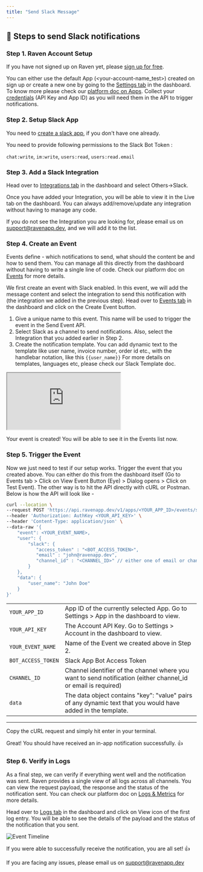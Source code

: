 ```yaml
---
title: "Send Slack Message"
---
```


## 💬 Steps to send Slack notifications

### Step 1. Raven Account Setup

If you have not signed up on Raven yet, please
[sign up for free](https://console.ravenapp.dev/get-started).

You can either use the default App (\<your-account-name_test\>) created on sign up
or create a new one by going to the
[Settings tab](https://console.ravenapp.dev/get-started) in the dashboard. To
know more please check our [platform doc on Apps](/platform/apps/apps). Collect
your [credentials](/introduction#credentials) (API Key and App ID) as you will
need them in the API to trigger notifications.

### Step 2. Setup Slack App

You need to
[create a slack app](https://slack.com/intl/en-in/help/articles/115005265703-Create-a-bot-for-your-workspace),
if you don't have one already.

You need to provide following permissions to the Slack Bot Token :

`chat:write`, `im:write`, `users:read`, `users:read.email`

### Step 3. Add a Slack Integration

Head over to [Integrations tab](https://console.ravenapp.dev/get-started) in the
dashboard and select Others->Slack.

Once you have added your Integration, you will be able to view it in the Live
tab on the dashboard. You can always add/remove/update any integration without
having to manage any code.

If you do not see the Integration you are looking for, please email us on
support@ravenapp.dev, and we will add it to the list.

### Step 4. Create an Event

Events define - which notifications to send, what should the content be and how
to send them. You can manage all this directly from the dashboard without having
to write a single line of code. Check our platform doc on
[Events](/platform/events/events) for more details.

We first create an event with Slack enabled. In this event, we will add the
message content and select the integration to send this notification with (the
integration we added in the previous step). Head over to
[Events tab](https://console.ravenapp.dev/get-started) in the dashboard and
click on the Create Event button.

1. Give a unique name to this event. This name will be used to trigger the event
   in the Send Event API.
2. Select Slack as a channel to send notifications. Also, select the Integration
   that you added earlier in Step 2.
3. Create the notification template. You can add dynamic text to the template
   like user name, invoice number, order id etc., with the handlebar notation,
   like this `{{user_name}}` For more details on templates, languages etc,
   please check our Slack Template doc.

<iframe
  class="w-full h-96"
  src="https://www.loom.com/embed/8f816c9c562141458cd5678d6d23c114"
></iframe>

Your event is created! You will be able to see it in the Events list now.

### Step 5. Trigger the Event

Now we just need to test if our setup works. Trigger the event that you created
above. You can either do this from the dashboard itself (Go to Events tab >
Click on View Event Button (Eye) > Dialog opens > Click on Test Event). The
other way is to hit the API directly with cURL or Postman. Below is how the API
will look like -

```bash Terminal
curl --location \
--request POST 'https://api.ravenapp.dev/v1/apps/<YOUR_APP_ID>/events/send' \
--header 'Authorization: AuthKey <YOUR_API_KEY>' \
--header 'Content-Type: application/json' \
--data-raw '{
    "event": <YOUR_EVENT_NAME>,
    "user": {
        "slack": {
           "access_token" : "<BOT_ACCESS_TOKEN>",
           "email" : "john@ravenapp.dev",
           "channel_id" : "<CHANNEL_ID>" // either one of email or channel_id is needed
        }
    },
    "data": {
        "user_name": "John Doe"
    }
}'
```

|                    |                                                                                                                |
| ------------------ | -------------------------------------------------------------------------------------------------------------- |
| `YOUR_APP_ID`      | App ID of the currently selected App. Go to Settings > App in the dashboard to view.                           |
| `YOUR_API_KEY`     | The Account API Key. Go to Settings > Account in the dashboard to view.                                        |
| `YOUR_EVENT_NAME`  | Name of the Event we created above in Step 2.                                                                  |
| `BOT_ACCESS_TOKEN` | Slack App Bot Access Token                                                                                     |
| `CHANNEL_ID`       | Channel identifier of the channel where you want to send notification (either channel_id or email is required) |
| `data`             | The data object contains "key": "value" pairs of any dynamic text that you would have added in the template.   |

---

Copy the cURL request and simply hit enter in your terminal.

<Note>
  Great! You should have received an in-app notification successfully. 👍
</Note>

### Step 6. Verify in Logs

As a final step, we can verify if everything went well and the notification was
sent. Raven provides a single view of all logs across all channels. You can view
the request payload, the response and the status of the notification sent. You
can check our platform doc on [Logs & Metrics](/platform/logs-and-metrics) for
more details.

Head over to [Logs tab](https://console.ravenapp.dev/get-started) in the
dashboard and click on View icon of the first log entry. You will be able to see
the details of the payload and the status of the notification that you sent.

![Event Timeline](/images/event-timeline-2.png)

<Check>
If you were able to successfully receive the notification, you are all set! 👍

If you are facing any issues, please email us on support@ravenapp.dev

</Check>
